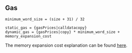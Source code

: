 ## Gas

    minimum_word_size = (size + 31) / 32

    static_gas = {gasPrices|calldatacopy}
    dynamic_gas = {gasPrices|copy} * minimum_word_size + memory_expansion_cost

The memory expansion cost explanation can be found [here](/about).
